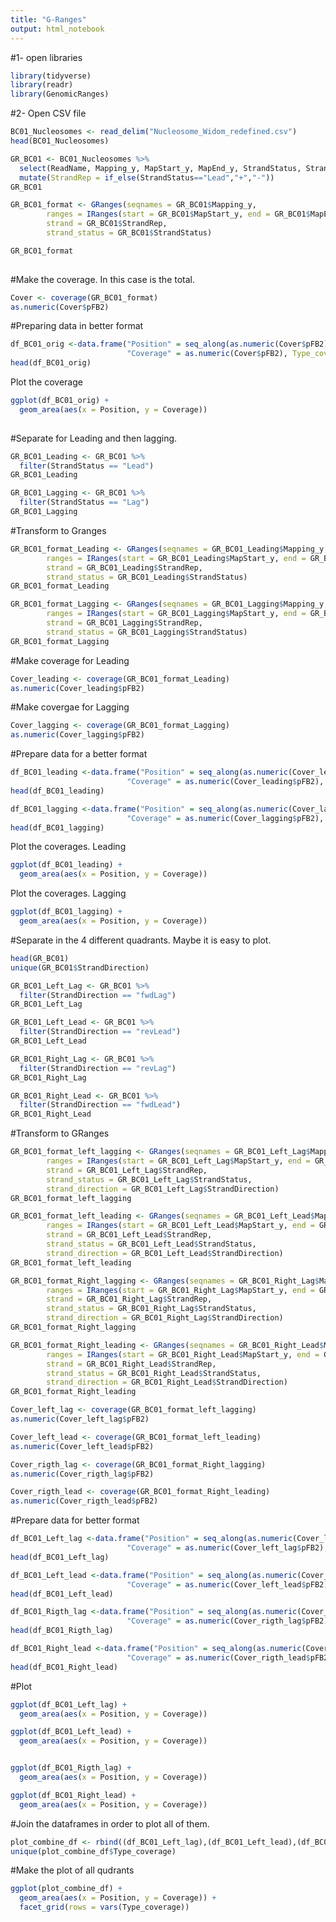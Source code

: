 ```yaml
---
title: "G-Ranges"
output: html_notebook
---
```


#1- open libraries
```r
library(tidyverse)
library(readr)
library(GenomicRanges)
```


#2- Open CSV file
```r
BC01_Nucleosomes <- read_delim("Nucleosome_Widom_redefined.csv")
head(BC01_Nucleosomes)
```
```r
GR_BC01 <- BC01_Nucleosomes %>% 
  select(ReadName, Mapping_y, MapStart_y, MapEnd_y, StrandStatus, StrandDirection) %>% 
  mutate(StrandRep = if_else(StrandStatus=="Lead","+","-"))
GR_BC01
```

```r
GR_BC01_format <- GRanges(seqnames = GR_BC01$Mapping_y,
        ranges = IRanges(start = GR_BC01$MapStart_y, end = GR_BC01$MapEnd_y),
        strand = GR_BC01$StrandRep,
        strand_status = GR_BC01$StrandStatus)

GR_BC01_format
  
```
#Make the coverage. In this case is the total.
```r
Cover <- coverage(GR_BC01_format)
as.numeric(Cover$pFB2)
```
#Preparing data in better format
```r
df_BC01_orig <-data.frame("Position" = seq_along(as.numeric(Cover$pFB2)), 
                          "Coverage" = as.numeric(Cover$pFB2), Type_coverage = "barcode01")
head(df_BC01_orig)
```

Plot the coverage
```r
ggplot(df_BC01_orig) +
  geom_area(aes(x = Position, y = Coverage))
  
```
#Separate for Leading and then lagging.
```r
GR_BC01_Leading <- GR_BC01 %>% 
  filter(StrandStatus == "Lead")
GR_BC01_Leading

GR_BC01_Lagging <- GR_BC01 %>% 
  filter(StrandStatus == "Lag")
GR_BC01_Lagging


```
#Transform to Granges
```r
GR_BC01_format_Leading <- GRanges(seqnames = GR_BC01_Leading$Mapping_y,
        ranges = IRanges(start = GR_BC01_Leading$MapStart_y, end = GR_BC01_Leading$MapEnd_y),
        strand = GR_BC01_Leading$StrandRep,
        strand_status = GR_BC01_Leading$StrandStatus)
GR_BC01_format_Leading

GR_BC01_format_Lagging <- GRanges(seqnames = GR_BC01_Lagging$Mapping_y,
        ranges = IRanges(start = GR_BC01_Lagging$MapStart_y, end = GR_BC01_Lagging$MapEnd_y),
        strand = GR_BC01_Lagging$StrandRep,
        strand_status = GR_BC01_Lagging$StrandStatus)
GR_BC01_format_Lagging

```
#Make coverage for Leading
```r
Cover_leading <- coverage(GR_BC01_format_Leading)
as.numeric(Cover_leading$pFB2)
```

#Make covergae for Lagging
```r
Cover_lagging <- coverage(GR_BC01_format_Lagging)
as.numeric(Cover_lagging$pFB2)
```

#Prepare data for a better format
```r
df_BC01_leading <-data.frame("Position" = seq_along(as.numeric(Cover_leading$pFB2)), 
                          "Coverage" = as.numeric(Cover_leading$pFB2), Type_coverage = "barcode01")
head(df_BC01_leading)

df_BC01_lagging <-data.frame("Position" = seq_along(as.numeric(Cover_lagging$pFB2)), 
                          "Coverage" = as.numeric(Cover_lagging$pFB2), Type_coverage = "barcode01")
head(df_BC01_lagging)
```
Plot the coverages. Leading
```r
ggplot(df_BC01_leading) +
  geom_area(aes(x = Position, y = Coverage))
```
Plot the coverages. Lagging

```r
ggplot(df_BC01_lagging) +
  geom_area(aes(x = Position, y = Coverage))
```
#Separate in the 4 different quadrants. Maybe it is easy to plot.
```r
head(GR_BC01)
unique(GR_BC01$StrandDirection)

GR_BC01_Left_Lag <- GR_BC01 %>% 
  filter(StrandDirection == "fwdLag")
GR_BC01_Left_Lag

GR_BC01_Left_Lead <- GR_BC01 %>% 
  filter(StrandDirection == "revLead")
GR_BC01_Left_Lead

GR_BC01_Right_Lag <- GR_BC01 %>% 
  filter(StrandDirection == "revLag")
GR_BC01_Right_Lag

GR_BC01_Right_Lead <- GR_BC01 %>% 
  filter(StrandDirection == "fwdLead")
GR_BC01_Right_Lead

```
 
 #Transform to GRanges
```r
GR_BC01_format_left_lagging <- GRanges(seqnames = GR_BC01_Left_Lag$Mapping_y,
        ranges = IRanges(start = GR_BC01_Left_Lag$MapStart_y, end = GR_BC01_Left_Lag$MapEnd_y),
        strand = GR_BC01_Left_Lag$StrandRep,
        strand_status = GR_BC01_Left_Lag$StrandStatus,
        strand_direction = GR_BC01_Left_Lag$StrandDirection)
GR_BC01_format_left_lagging

GR_BC01_format_left_leading <- GRanges(seqnames = GR_BC01_Left_Lead$Mapping_y,
        ranges = IRanges(start = GR_BC01_Left_Lead$MapStart_y, end = GR_BC01_Left_Lead$MapEnd_y),
        strand = GR_BC01_Left_Lead$StrandRep,
        strand_status = GR_BC01_Left_Lead$StrandStatus,
        strand_direction = GR_BC01_Left_Lead$StrandDirection)
GR_BC01_format_left_leading

GR_BC01_format_Right_lagging <- GRanges(seqnames = GR_BC01_Right_Lag$Mapping_y,
        ranges = IRanges(start = GR_BC01_Right_Lag$MapStart_y, end = GR_BC01_Right_Lag$MapEnd_y),
        strand = GR_BC01_Right_Lag$StrandRep,
        strand_status = GR_BC01_Right_Lag$StrandStatus,
        strand_direction = GR_BC01_Right_Lag$StrandDirection)
GR_BC01_format_Right_lagging

GR_BC01_format_Right_leading <- GRanges(seqnames = GR_BC01_Right_Lead$Mapping_y,
        ranges = IRanges(start = GR_BC01_Right_Lead$MapStart_y, end = GR_BC01_Right_Lead$MapEnd_y),
        strand = GR_BC01_Right_Lead$StrandRep,
        strand_status = GR_BC01_Right_Lead$StrandStatus,
        strand_direction = GR_BC01_Right_Lead$StrandDirection)
GR_BC01_format_Right_leading

```
```r
Cover_left_lag <- coverage(GR_BC01_format_left_lagging)
as.numeric(Cover_left_lag$pFB2)

Cover_left_lead <- coverage(GR_BC01_format_left_leading)
as.numeric(Cover_left_lead$pFB2)

Cover_rigth_lag <- coverage(GR_BC01_format_Right_lagging)
as.numeric(Cover_rigth_lag$pFB2)

Cover_rigth_lead <- coverage(GR_BC01_format_Right_leading)
as.numeric(Cover_rigth_lead$pFB2)

```
 #Prepare data for better format
```r
df_BC01_Left_lag <-data.frame("Position" = seq_along(as.numeric(Cover_left_lag$pFB2)), 
                          "Coverage" = as.numeric(Cover_left_lag$pFB2), Type_coverage = "Left_lag")
head(df_BC01_Left_lag)

df_BC01_Left_lead <-data.frame("Position" = seq_along(as.numeric(Cover_left_lead$pFB2)), 
                          "Coverage" = as.numeric(Cover_left_lead$pFB2), Type_coverage = "Left_lead")
head(df_BC01_Left_lead)

df_BC01_Rigth_lag <-data.frame("Position" = seq_along(as.numeric(Cover_rigth_lag$pFB2)), 
                          "Coverage" = as.numeric(Cover_rigth_lag$pFB2), Type_coverage = "Rigth_lag")
head(df_BC01_Rigth_lag)

df_BC01_Right_lead <-data.frame("Position" = seq_along(as.numeric(Cover_rigth_lead$pFB2)), 
                          "Coverage" = as.numeric(Cover_rigth_lead$pFB2), Type_coverage = "Right_lead")
head(df_BC01_Right_lead)
```
#Plot
```r
ggplot(df_BC01_Left_lag) +
  geom_area(aes(x = Position, y = Coverage))

ggplot(df_BC01_Left_lead) +
  geom_area(aes(x = Position, y = Coverage))


ggplot(df_BC01_Rigth_lag) +
  geom_area(aes(x = Position, y = Coverage))

ggplot(df_BC01_Right_lead) +
  geom_area(aes(x = Position, y = Coverage))
```
#Join the dataframes in order to plot all of them.

```r
plot_combine_df <- rbind((df_BC01_Left_lag),(df_BC01_Left_lead),(df_BC01_Rigth_lag),(df_BC01_Right_lead))
unique(plot_combine_df$Type_coverage)
```
#Make the plot of all qudrants
```r
ggplot(plot_combine_df) +
  geom_area(aes(x = Position, y = Coverage)) +
  facet_grid(rows = vars(Type_coverage))
```


 
